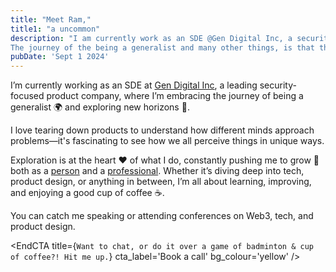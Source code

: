 ```yaml
---
title: "Meet Ram,"
title1: "a uncommon"
description: "I am currently work as an SDE @Gen Digital Inc, a security-based product company.
The journey of the being a generalist and many other things, is that the experiance of different worlds and it keeps me curious."
pubDate: 'Sept 1 2024'
---
```


I’m currently working as an SDE at [Gen Digital Inc](https://www.gendigital.com/), a leading security-focused product company, where I’m embracing the journey of being a generalist 🌍 and exploring new horizons 🚀. 

I love tearing down products to understand how different minds approach problems—it's fascinating to see how we all perceive things in unique ways.

Exploration is at the heart ❤️ of what I do, constantly pushing me to grow 🌱 both as a [person](https://www.instagram.com/ramachandran_1103) and a [professional](https://www.linkedin.com/in/a-ramachandran/). Whether it’s diving deep into tech, product design, or anything in between, I’m all about learning, improving, and enjoying a good cup of coffee ☕.

You can catch me speaking or attending conferences on Web3, tech, and product design. 


<EndCTA
	title={`Want to chat, or do it over a game of badminton & cup of coffee?! Hit me up.`}
	cta_label='Book a call'
	bg_colour='yellow'
/>
